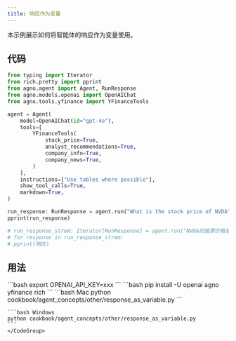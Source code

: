 ```yaml
---
title: 响应作为变量
---
```

本示例展示如何将智能体的响应作为变量使用。

## 代码

```python cookbook/agent_concepts/other/response_as_variable.py
from typing import Iterator
from rich.pretty import pprint
from agno.agent import Agent, RunResponse
from agno.models.openai import OpenAIChat
from agno.tools.yfinance import YFinanceTools

agent = Agent(
    model=OpenAIChat(id="gpt-4o"),
    tools=[
        YFinanceTools(
            stock_price=True,
            analyst_recommendations=True,
            company_info=True,
            company_news=True,
        )
    ],
    instructions=["Use tables where possible"],
    show_tool_calls=True,
    markdown=True,
)

run_response: RunResponse = agent.run("What is the stock price of NVDA")
pprint(run_response)

# run_response_strem: Iterator[RunResponse] = agent.run("NVDA的股票价格是多少", stream=True)
# for response in run_response_strem:
# pprint(响应)
```

## 用法

<Steps>
  <Snippet file="create-venv-step.mdx" />

  <Step title="设置您的API密钥">
    ```bash
    export OPENAI_API_KEY=xxx
    ```
  </Step>

  <Step title="安装库">
    ```bash
    pip install -U openai agno yfinance rich
    ```
  </Step>

  <Step title="运行智能体">
    <CodeGroup>
    ```bash Mac
    python cookbook/agent_concepts/other/response_as_variable.py
    ```

    ```bash Windows
    python cookbook/agent_concepts/other/response_as_variable.py
    ```
    </CodeGroup>
  </Step>
</Steps>